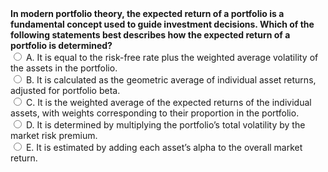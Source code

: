 ::: {.question-block}
<form onsubmit="event.preventDefault(); checkAnswer('module3_mcq_q24')" data-correct-answer="C">
<strong style="display: block;">
In modern portfolio theory, the expected return of a portfolio is a fundamental concept used to guide investment decisions. 
Which of the following statements best describes how the expected return of a portfolio is determined?
</strong>
<label><input type="radio" name="module3_mcq_q24" value="A"> A. It is equal to the risk-free rate plus the weighted average volatility of the assets in the portfolio.</label><br>
<label><input type="radio" name="module3_mcq_q24" value="B"> B. It is calculated as the geometric average of individual asset returns, adjusted for portfolio beta.</label><br>
<label><input type="radio" name="module3_mcq_q24" value="C"> C. It is the weighted average of the expected returns of the individual assets, with weights corresponding to their proportion in the portfolio.</label><br>
<label><input type="radio" name="module3_mcq_q24" value="D"> D. It is determined by multiplying the portfolio’s total volatility by the market risk premium.</label><br>
<label><input type="radio" name="module3_mcq_q24" value="E"> E. It is estimated by adding each asset’s alpha to the overall market return.</label><br>
</form>
<div id="feedback-module3_mcq_q24" class="feedback" data-status="" style="display:none;">
✅ Correct: C. The expected return of a portfolio is a weighted average of the expected returns of the assets that compose it, with the weights given by the relative share of each asset in the portfolio. This property highlights that expected return depends on allocation, not on correlations or volatilities.
</div>
:::

